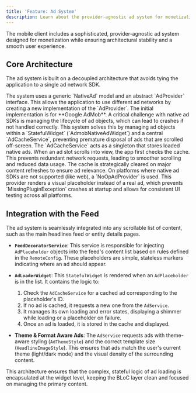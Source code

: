 ```yaml
---
title: 'Feature: Ad System'
description: Learn about the provider-agnostic ad system for monetization.
---
```


The mobile client includes a sophisticated, provider-agnostic ad system designed for monetization while ensuring architectural stability and a smooth user experience.

## Core Architecture

The ad system is built on a decoupled architecture that avoids tying the application to a single ad network SDK.

<CardGrid>
	<Card title="Provider-Agnostic Design" icon="interoperability">
		The system uses a generic `NativeAd` model and an abstract `AdProvider` interface. This allows the application to use different ad networks by creating a new implementation of the `AdProvider`. The initial implementation is for **Google AdMob**.
	</Card>
	<Card title="Lifecycle Management" icon="lifecycle">
		A critical challenge with native ad SDKs is managing the lifecycle of ad objects, which can lead to crashes if not handled correctly. This system solves this by managing ad objects within a `StatefulWidget` (`AdmobNativeAdWidget`) and a central `AdCacheService`, preventing premature disposal of ads that are scrolled off-screen.
	</Card>
	<Card title="Performance via Caching" icon="cache">
		The `AdCacheService` acts as a singleton that stores loaded native ads. When an ad slot scrolls into view, the app first checks the cache. This prevents redundant network requests, leading to smoother scrolling and reduced data usage. The cache is strategically cleared on major content refreshes to ensure ad relevance.
	</Card>
    <Card title="Platform Safety" icon="shield">
        On platforms where native ad SDKs are not supported (like web), a `NoOpAdProvider` is used. This provider renders a visual placeholder instead of a real ad, which prevents `MissingPluginException` crashes at startup and allows for consistent UI testing across all platforms.
    </Card>
</CardGrid>

## Integration with the Feed

The ad system is seamlessly integrated into any scrollable list of content, such as the main headlines feed or entity details pages.

-   **`FeedDecoratorService`**: This service is responsible for injecting `AdPlaceholder` objects into the feed's content list based on rules defined in the `RemoteConfig`. These placeholders are simple, stateless markers indicating where an ad should appear.

-   **`AdLoaderWidget`**: This `StatefulWidget` is rendered when an `AdPlaceholder` is in the list. It contains the logic to:
    1.  Check the `AdCacheService` for a cached ad corresponding to the placeholder's ID.
    2.  If no ad is cached, it requests a new one from the `AdService`.
    3.  It manages its own loading and error states, displaying a shimmer while loading or a placeholder on failure.
    4.  Once an ad is loaded, it is stored in the cache and displayed.

-   **Theme & Format Aware Ads**: The `AdService` requests ads with theme-aware styling (`AdThemeStyle`) and the correct template size (`HeadlineImageStyle`). This ensures that ads match the user's current theme (light/dark mode) and the visual density of the surrounding content.

This architecture ensures that the complex, stateful logic of ad loading is encapsulated at the widget level, keeping the BLoC layer clean and focused on managing the primary content.
